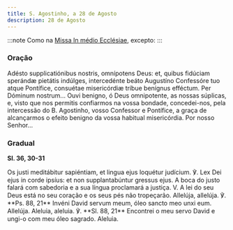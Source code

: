 ```yaml
---
title: S. Agostinho, a 28 de Agosto
description: 28 de Agosto
---
```


:::note
Como na [Missa In médio Ecclésiae](/missal/comum/13doutores), excepto:
:::

### Oração

<div class="side-by-side not-content">
  <span>
    Adésto supplicatiónibus nostris, omnípotens Deus: et, quibus fidúciam sperándæ pietátis
    indúlges, intercedénte beáto Augustíno Confessóre tuo atque Pontífice, consuétae misericórdiæ
    tríbue benígnus efféctum. Per Dóminum nostrum...
  </span>
  <span>
    Ouvi benigno, ó Deus omnipotente, as nossas súplicas, e, visto que nos permitis confiarmos na
    vossa bondade, concedei-nos, pela intercessão do B. Agostinho, vosso Confessor e Pontífice, a
    graça de alcançarmos o efeito benigno da vossa habitual misericórdia. Por nosso Senhor...
  </span>
</div>

### Gradual

**Sl. 36, 30-31**

<div class="side-by-side not-content">
  <span>
    Os justi meditábitur sapiéntiam, et lingua ejus loquétur judícium. ℣. Lex Dei ejus in corde
    ipsíus: et non supplantabúntur gressus ejus.
  </span>
  <span>
    A boca do justo falará com sabedoria e a sua língua proclamará a justiça. V. A lei do seu Deus
    está no seu coração e os seus pés não tropeçarão.
  </span>
  <span>
    Allelúja, allelúja. ℣. **Ps. 88, 21** Invéni David servum meum, óleo sancto meo unxi eum.
    Allelúja.
  </span>
  <span>
    Aleluia, aleluia. ℣. **Sl. 88, 21** Encontrei o meu servo David e ungi-o com meu óleo sagrado.
    Aleluia.
  </span>
</div>
